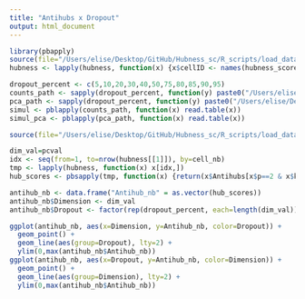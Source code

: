 ```yaml
---
title: "Antihubs x Dropout"
output: html_document
---
```


```r
library(pbapply)
source(file="/Users/elise/Desktop/GitHub/Hubness_sc/R_scripts/load_data/hubness_load_write_data_simul.R")
hubness <- lapply(hubness, function(x) {x$cellID <- names(hubness_scores_data[[1]][[1]][[1]]); return(x)})

dropout_percent <- c(5,10,20,30,40,50,75,80,85,90,95)
counts_path <- sapply(dropout_percent, function(y) paste0("/Users/elise/Desktop/GitHub/Hubness_sc/bulkRNAseq/simul",y,".csv"))
pca_path <- sapply(dropout_percent, function(y) paste0("/Users/elise/Desktop/GitHub/Hubness_sc/bulkRNAseq/simul_pca_readyforhubness",y,".csv"))
simul <- pblapply(counts_path, function(x) read.table(x))
simul_pca <- pblapply(pca_path, function(x) read.table(x))

source(file="/Users/elise/Desktop/GitHub/Hubness_sc/R_scripts/load_data/load_functions.R")
```

```r
dim_val=pcval
idx <- seq(from=1, to=nrow(hubness[[1]]), by=cell_nb)
tmp <- lapply(hubness, function(x) x[idx,])
hub_scores <- pbsapply(tmp, function(x) {return(x$Antihubs[x$p==2 & x$k==50])})
```

```r
antihub_nb <- data.frame("Antihub_nb" = as.vector(hub_scores))
antihub_nb$Dimension <- dim_val
antihub_nb$Dropout <- factor(rep(dropout_percent, each=length(dim_val)))
```

```r
ggplot(antihub_nb, aes(x=Dimension, y=Antihub_nb, color=Dropout)) +
  geom_point() +
  geom_line(aes(group=Dropout), lty=2) +
  ylim(0,max(antihub_nb$Antihub_nb))
ggplot(antihub_nb, aes(x=Dropout, y=Antihub_nb, color=Dimension)) +
  geom_point() +
  geom_line(aes(group=Dimension), lty=2) +
  ylim(0,max(antihub_nb$Antihub_nb))
```

